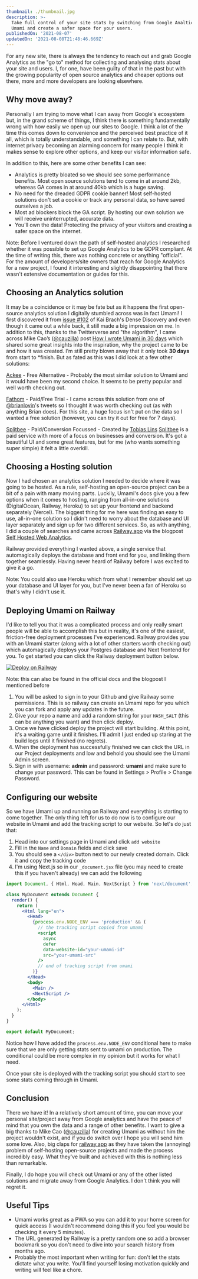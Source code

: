 ```yaml
---
thumbnail: ./thumbnail.jpg
description: >-
  Take full control of your site stats by switching from Google Analtics to
  Umami and create a safer space for your users.
publishedOn: '2021-08-07'
updatedOn: '2021-08-08T21:48:46.669Z'
---
```


For any new site, there is always the tendency to reach out and grab Google Analytics as the "go to" method for collecting and analysing stats about your site and users. I, for one, have been guilty of that in the past but with the growing popularity of open source analytics and cheaper options out there, more and more developers are looking elsewhere.

## Why move away?

Personally I am trying to move what I can away from Google's ecosystem but, in the grand scheme of things, I think there is something fundamentally wrong with how easily we open up our sites to Google. I think a lot of the time this comes down to convenience and the perceived best practice of it all, which is totally understandable, and something I can relate to. But, with internet privacy becoming an alarming concern for many people I think it makes sense to explore other options, and keep our visitor information safe.

In addition to this, here are some other benefits I can see:

- Analytics is pretty bloated so we should see some performance benefits. Most open source solutions tend to come in at around 2kb, whereas GA comes in at around 40kb which is a huge saving.
- No need for the dreaded GDPR cookie banner! Most self-hosted solutions don't set a cookie or track any personal data, so have saved ourselves a job.
- Most ad blockers block the GA script. By hosting our own solution we will receive uninterrupted, accurate data.
- You'll own the data! Protecting the privacy of your visitors and creating a safer space on the internet.

Note: Before I ventured down the path of self-hosted analytics I researched whether it was possible to set up Google Analytics to be GDPR compliant. At the time of writing this, there was nothing concrete or anything "official". For the amount of developers/site owners that reach for Google Analytics for a new project, I found it interesting and slightly disappointing that there wasn't extensive documentation or guides for this.

## Choosing an Analytics solution

It may be a coincidence or it may be fate but as it happens the first open-source analytics solution I digitally stumbled across was in fact Umami! I first discovered it from [issue #102](https://www.densediscovery.com/archive/) of Kai Brach's Dense Discovery and even though it came out a while back, it still made a big impression on me. In addition to this, thanks to the Twitterverse and "the algorithm", I came across Mike Cao’s ([@cauzilla](https://twitter.com/caozilla?s=21)) post [How I wrote Umami in 30 days](https://medium.com/@caozilla/how-i-wrote-umami-in-30-days-a290372b80e4) which shared some great insights into the inspiration, why the project came to be and how it was created. I’m still pretty blown away that it only took **30 days** from start to \*finish. But as fated as this was I did look at a few other solutions:

[Ackee](https://ackee.electerious.com) - Free Alternative - Probably the most similar solution to Umami and it would have been my second choice. It seems to be pretty popular and well worth checking out.

[Fathom](https://usefathom.com) - Paid/Free Trial - I came across this solution from one of [@brianlovin](https://twitter.com/brian_lovin)'s tweets so I thought it was worth checking out (as with anything Brian does). For this site, a huge focus isn't put on the data so I wanted a free solution (however, you can try it out for free for 7 days).

[Splitbee](https://splitbee.io/) - Paid/Conversion Focussed - Created by [Tobias Lins](https://twitter.com/linstobias) [Splitbee](https://splitbee.io/) is a paid service with more of a focus on businesses and conversion. It's got a beautiful UI and some great features, but for me (who wants something super simple) it felt a little overkill.

## Choosing a Hosting solution

Now I had chosen an analytics solution I needed to decide where it was going to be hosted. As a rule, self-hosting an open-source project can be a bit of a pain with many moving parts. Luckily, Umami's docs give you a few options when it comes to hosting, ranging from all-in-one solutions (DigitalOcean, Railway, Heroku) to set up your frontend and backend separately (Vercel). The biggest thing for me here was finding an easy to use, all-in-one solution so I didn't need to worry about the database and UI layer separately and sign up for two different services. So, as with anything, I did a couple of searches and came across [Railway.app](https://railway.app/) via the blogpost [Self Hosted Web Analytics](https://blog.railway.app/p/self-hosted-website-analytics).

Railway provided everything I wanted above, a single service that automagically deploys the database and front end for you, and linking them together seamlessly. Having never heard of Railway before I was excited to give it a go.

Note: You could also use Heroku which from what I remember should set up your database and UI layer for you, but I've never been a fan of Heroku so that's why I didn't use it.

## Deploying Umami on Railway

I'd like to tell you that it was a complicated process and only really smart people will be able to accomplish this but in reality, it's one of the easiest, friction-free deployment processes I've experienced. Railway provides you with an Umami starter (along with a lot of other starters worth checking out) which automagically deploys your Postgres database and Next frontend for you. To get started you can click the Railway deployment button below.

<div style={{ marginLeft: "auto", marginRight: "auto" }}>

[![Deploy on
  Railway](https://railway.app/button.svg)](https://railway.app/new/template?template=https%3A%2F%2Fgithub.com%2Frailwayapp-starters%2Fumami&plugins=postgresql&envs=HASH_SALT&HASH_SALTDesc=Any+random+string+used+to+generate+unique+values+for+your+installation)

</div>

Note: this can also be found in the official docs and the blogpost I mentioned before

1. You will be asked to sign in to your Github and give Railway some permissions. This is so railway can create an Umami repo for you which you can fork and apply any updates in the future.
2. Give your repo a name and add a random string for your `HASH_SALT` (this can be anything you want) and then click deploy.
3. Once we have clicked deploy the project will start building. At this point, it's a waiting game until it finishes. I'll admit I just ended up staring at the build logs until it finished (no regrets).
4. When the deployment has successfully finished we can click the URL in our Project deployments and low and behold you should see the Umami Admin screen.
5. Sign in with username: **admin** and password: **umami** and make sure to change your password. This can be found in Settings > Profile > Change Password.

## Configuring our website

So we have Umami up and running on Railway and everything is starting to come together. The only thing left for us to do now is to configure our website in Umami and add the tracking script to our website. So let's do just that:

1. Head into our settings page in Umami and click `add website`
2. Fill in the `Name` and `Domain` fields and click save
3. You should see a `</div>` button next to our newly created domain. Click it and copy the tracking code
4. I'm using Next.js so in our `_document.jsx` file (you may need to create this if you haven't already) we can add the following

```jsx
import Document, { Html, Head, Main, NextScript } from 'next/document';

class MyDocument extends Document {
  render() {
    return (
      <Html lang="en">
        <Head>
          {process.env.NODE_ENV === 'production' && (
            // the tracking script copied from umami
            <script
              async
              defer
              data-website-id="your-umami-id"
              src="your-umami-src"
            />
            // end of tracking script from umami
          )}
        </Head>
        <body>
          <Main />
          <NextScript />
        </body>
      </Html>
    );
  }
}

export default MyDocument;
```

Notice how I have added the `process.env.NODE_ENV` conditional here to make sure that we are only getting stats sent to umami on production. The conditional could be more complex in my opinion but it works for what I need.

Once your site is deployed with the tracking script you should start to see some stats coming through in Umami.

## Conclusion

There we have it! In a relatively short amount of time, you can move your personal site/project away from Google analytics and have the peace of mind that you own the data and a range of other benefits. I want to give a big thanks to Mike Cao ([@cauzilla](https://twitter.com/caozilla?s=21)) for creating Umami as without him the project wouldn't exist, and if you do switch over I hope you will send him some love. Also, big claps for [railway.app](http://railway.app) as they have taken the (annoying) problem of self-hosting open-source projects and made the process incredibly easy. What they've built and achieved with this is nothing less than remarkable.

Finally, I do hope you will check out Umami or any of the other listed solutions and migrate away from Google Analytics. I don't think you will regret it.

## Useful Tips

- Umami works great as a PWA so you can add it to your home screen for quick access (I wouldn't recommend doing this if you feel you would be checking it every 5 minutes).
- The URL generated by Railway is a pretty random one so add a browser bookmark so you don't need to dive into your search history from months ago.
- Probably the most important when writing for fun: don't let the stats dictate what you write. You'll find yourself losing motivation quickly and writing will feel like a chore.
